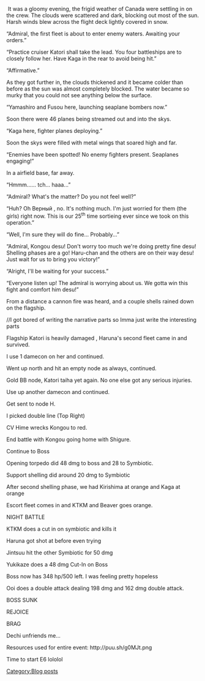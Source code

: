 <p style="margin-bottom:0cm;"> It was a gloomy evening, the frigid weather of Canada were settling in on the crew. The clouds were scattered and dark, blocking out most of the sun. Harsh winds blew across the flight deck lightly covered in snow. </p>

<p style="margin-bottom:0cm;">“Admiral, the first fleet is about to enter enemy waters. Awaiting your orders.”</p>

<p style="margin-bottom:0cm;">“Practice cruiser Katori shall take the lead. You four battleships are to closely follow her. Have Kaga in the rear to avoid being hit.”</p>

<p style="margin-bottom:0cm;">“Affirmative.”</p>

<p style="margin-bottom:0cm;">As they got further in, the clouds thickened and it became colder than before as the sun was almost completely blocked. The water became so murky that you could not see anything below the surface. </p>

<p style="margin-bottom:0cm;">“Yamashiro and Fusou here, launching seaplane bombers now.”</p>

<p style="margin-bottom:0cm;">Soon there were 46 planes being streamed out and into the skys.</p>

<p style="margin-bottom:0cm;">“Kaga here, fighter planes deploying.”</p>

<p style="margin-bottom:0cm;">Soon the skys were filled with metal wings that soared high and far.</p>

<p style="margin-bottom:0cm;">“Enemies have been spotted! No enemy fighters present. Seaplanes engaging!”</p>

<p style="margin-bottom:0cm;">In a airfield base, far away.</p>

<p style="margin-bottom:0cm;">“Hmmm...... tch... haaa...”</p>

<p style="margin-bottom:0cm;">“Admiral? What's the matter? Do you not feel well?”</p>

<p style="margin-bottom:0cm;">“Huh? Oh <span style="font-style:normal">Верный</span> , no. It's nothing much. I'm just worried for them (the girls) right now. This is our 25<sup>th</sup> time sortieing ever since we took on this operation.”</p>

<p style="margin-bottom:0cm;">“Well, I'm sure they will do fine... Probably...”</p>

<p style="margin-bottom:0cm;">
</p>

<p style="margin-bottom:0cm;">“Admiral, Kongou desu! Don't worry too much we're doing pretty fine desu! Shelling phases are a go! Haru-chan and the others are on their way desu! Just wait for us to bring you victory!”</p>

<p style="margin-bottom:0cm;">“Alright, I'll be waiting for your success.”</p>

<p style="margin-bottom:0cm;">
</p>

<p style="margin-bottom:0cm;">“Everyone listen up! The admiral is worrying about us. We gotta win this fight and comfort him desu!”</p>

<p style="margin-bottom:0cm;">From a distance a cannon fire was heard, and a couple shells rained down on the flagship. </p>

<p style="margin-bottom:0cm;">
</p>

<p style="margin-bottom:0cm;">//I got bored of writing the narrative parts so Imma just write the interesting parts</p>

<p style="margin-bottom:0cm;">
</p>

<p style="margin-bottom:0cm;">Flagship Katori is heavily damaged , Haruna's second fleet came in and survived.</p>

<p style="margin-bottom:0cm;">I use 1 damecon on her and continued. </p>

<p style="margin-bottom:0cm;">
</p>

<p style="margin-bottom:0cm;">Went up north and hit an empty node as always, continued.</p>

<p style="margin-bottom:0cm;">Gold BB node, Katori taiha yet again. No one else got any serious injuries.</p>

<p style="margin-bottom:0cm;">Use up another damecon and continued.</p>

<p style="margin-bottom:0cm;">
</p>

<p style="margin-bottom:0cm;">Get sent to node H.</p>

<p style="margin-bottom:0cm;">I picked double line (Top Right)</p>

<p style="margin-bottom:0cm;">CV Hime wrecks Kongou to red.</p>

<p style="margin-bottom:0cm;">End battle with Kongou going home with Shigure.</p>

<p style="margin-bottom:0cm;">Continue to Boss</p>

<p style="margin-bottom:0cm;">
</p>

<p style="margin-bottom:0cm;">Opening torpedo did 48 dmg to boss and 28 to Symbiotic.</p>

<p style="margin-bottom:0cm;">Support shelling did around 20 dmg to Symbiotic</p>

<p style="margin-bottom:0cm;">After second shelling phase, we had Kirishima at orange and Kaga at orange</p>

<p style="margin-bottom:0cm;">Escort fleet comes in and KTKM and Beaver goes orange.</p>

<p style="margin-bottom:0cm;">NIGHT BATTLE</p>

<p style="margin-bottom:0cm;">KTKM does a cut in on symbiotic and kills it</p>

<p style="margin-bottom:0cm;">Haruna got shot at before even trying</p>

<p style="margin-bottom:0cm;">Jintsuu hit the other Symbiotic for 50 dmg</p>

<p style="margin-bottom:0cm;">Yukikaze does a 48 dmg Cut-In on Boss</p>

<p style="margin-bottom:0cm;">Boss now has 348 hp/500 left. I was feeling pretty hopeless</p>

<p style="margin-bottom:0cm;">Ooi does a double attack dealing 198 dmg and 162 dmg double attack. </p>

<p style="margin-bottom:0cm;">BOSS SUNK</p>

<p style="margin-bottom:0cm;">REJOICE</p>

<p style="margin-bottom:0cm;">BRAG</p>

<p style="margin-bottom:0cm;">Dechi unfriends me...</p>



Resources used for entire event: http://puu.sh/g0MJt.png

Time to start E6 lololol

<p style="margin-bottom:0cm;">
</p>
[[Category:Blog posts]]